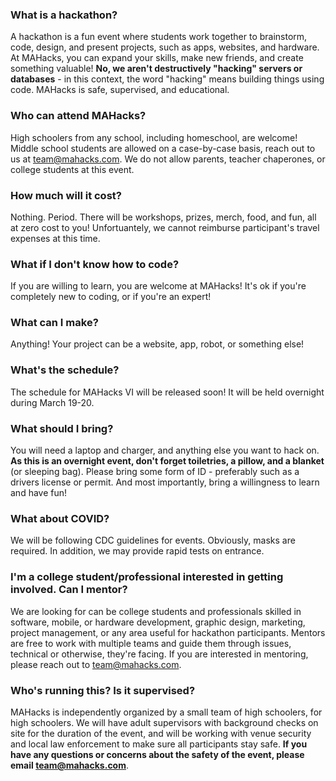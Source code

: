 <div className='grid gap-4 md:grid-cols-2 grid-flow-row'>

<div>

### What is a hackathon?

A hackathon is a fun event where students work together to brainstorm, code, design, and present projects, such as apps, websites, and hardware. At MAHacks, you can expand your skills, make new friends, and create something valuable! **No, we aren't destructively "hacking" servers or databases** - in this context, the word "hacking" means building things using code. MAHacks is safe, supervised, and educational.
</div>

<div>

### Who can attend MAHacks?

High schoolers from any school, including homeschool, are welcome! Middle school students are allowed on a case-by-case basis, reach out to us at team@mahacks.com. We do not allow parents, teacher chaperones, or college students at this event.
</div>

<div>

### How much will it cost?

Nothing. Period. There will be workshops, prizes, merch, food, and fun, all at zero cost to you! Unfortuantely, we cannot reimburse participant's travel expenses at this time.
</div>

<div>

### What if I don't know how to code?

If you are willing to learn, you are welcome at MAHacks! It's ok if you're completely new to coding, or if you're an expert!
</div>

<div>

### What can I make?

Anything! Your project can be a website, app, robot, or something else! 
</div>

<div>

### What's the schedule?

The schedule for MAHacks VI will be released soon! It will be held overnight during March 19-20.

</div>

<div>

### What should I bring?

You will need a laptop and charger, and anything else you want to hack on. **As this is an overnight event, don't forget toiletries, a pillow, and a blanket** (or sleeping bag). Please bring some form of ID - preferably such as a drivers license or permit. And most importantly, bring a willingness to learn and have fun!

</div>

<div>

### What about COVID?

We will be following CDC guidelines for events. Obviously, masks are required. In addition, we may provide rapid tests on entrance.

</div>

<div>

### I'm a college student/professional interested in getting involved. Can I mentor?

We are looking for can be college students and professionals skilled in software, mobile, or hardware development, graphic design, marketing, project management, or any area useful for hackathon participants. Mentors are free to work with multiple teams and guide them through issues, technical or otherwise, they're facing. If you are interested in mentoring, please reach out to team@mahacks.com.

</div>

<div>

### Who's running this? Is it supervised?

MAHacks is independently organized by a small team of high schoolers, for high schoolers. We will have adult supervisors with background checks on site for the duration of the event, and will be working with venue security and local law enforcement to make sure all participants stay safe.  **If you have any questions or concerns about the safety of the event, please email team@mahacks.com**.

</div>

</div>
